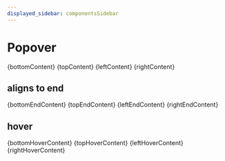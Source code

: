 ```yaml
---
displayed_sidebar: componentsSidebar
---
```


# Popover


<Tabs>
  <TabItem value="bottom" label="bottom" default>
    <div className={previewBlock}>
      <Bottom />
    </div>
  </TabItem>
  <TabItem value="top" label="top">
    <div className={previewBlock}>
      <Top />
    </div>
  </TabItem>
  <TabItem value="left" label="left">
    <div className={previewBlock}>
      <Left />
    </div>
  </TabItem>
  <TabItem value="right" label="right">
    <div className={previewBlock}>
      <Right />
    </div>
  </TabItem>
</Tabs>


<Tabs>
  <TabItem value="bottom" label="bottom" default>
    <CodeBlock language="tsx">{bottomContent}</CodeBlock>
  </TabItem>
  <TabItem value="top" label="top">
    <CodeBlock language="tsx">{topContent}</CodeBlock>
  </TabItem>
  <TabItem value="left" label="left">
    <CodeBlock language="tsx">{leftContent}</CodeBlock>
  </TabItem>
  <TabItem value="right" label="right">
    <CodeBlock language="tsx">{rightContent}</CodeBlock>
  </TabItem>
</Tabs>

## aligns to end


<Tabs>
  <TabItem value="bottom-end" label="bottom-end" default>
    <div className={previewBlock}>
      <BottomEnd />
    </div>
  </TabItem>
  <TabItem value="top-end" label="top-end">
    <div className={previewBlock}>
      <TopEnd />
    </div>
  </TabItem>
  <TabItem value="left-end" label="left-end">
    <div className={previewBlock}>
      <LeftEnd />
    </div>
  </TabItem>
  <TabItem value="right-end" label="right-end">
    <div className={previewBlock}>
      <RightEnd />
    </div>
  </TabItem>
</Tabs>


<Tabs>
  <TabItem value="bottom-end" label="bottom-end" default>
    <CodeBlock language="tsx">{bottomEndContent}</CodeBlock>
  </TabItem>
  <TabItem value="top-end" label="top-end">
    <CodeBlock language="tsx">{topEndContent}</CodeBlock>
  </TabItem>
  <TabItem value="left-end" label="left-end">
    <CodeBlock language="tsx">{leftEndContent}</CodeBlock>
  </TabItem>
  <TabItem value="right-end" label="right-end">
    <CodeBlock language="tsx">{rightEndContent}</CodeBlock>
  </TabItem>
</Tabs>

## hover


<Tabs>
  <TabItem value="bottom-hover" label="bottom-hover" default>
    <div className={previewBlock}>
      <BottomHover />
    </div>
  </TabItem>
  <TabItem value="top-hover" label="top-hover" default>
    <div className={previewBlock}>
      <TopHover />
    </div>
  </TabItem>
  <TabItem value="left-hover" label="left-hover" default>
    <div className={previewBlock}>
      <LeftHover />
    </div>
  </TabItem>
  <TabItem value="right-hover" label="right-hover" default>
    <div className={previewBlock}>
      <RightHover />
    </div>
  </TabItem>
</Tabs>


<Tabs>
  <TabItem value="bottom-hover" label="bottom-hover" default>
    <CodeBlock language="tsx">{bottomHoverContent}</CodeBlock>
  </TabItem>
  <TabItem value="top-hover" label="top-hover" default>
    <CodeBlock language="tsx">{topHoverContent}</CodeBlock>
  </TabItem>
  <TabItem value="left-hover" label="left-hover" default>
    <CodeBlock language="tsx">{leftHoverContent}</CodeBlock>
  </TabItem>
  <TabItem value="right-hover" label="right-hover" default>
    <CodeBlock language="tsx">{rightHoverContent}</CodeBlock>
  </TabItem>
</Tabs>
